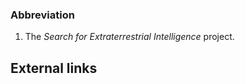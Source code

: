 ===Abbreviation===

#The ''Search for Extraterrestrial Intelligence'' project.

==External links==
{{wikipedia}}